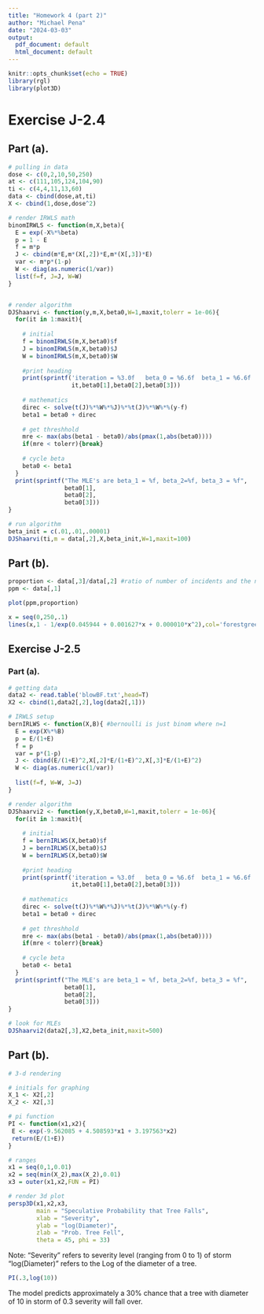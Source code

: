 ```yaml
---
title: "Homework 4 (part 2)"
author: "Michael Pena"
date: "2024-03-03"
output:
  pdf_document: default
  html_document: default
---
```


```r
knitr::opts_chunk$set(echo = TRUE)
library(rgl)
library(plot3D)
```

# Exercise J-2.4

## Part (a).

```r
# pulling in data
dose <- c(0,2,10,50,250)
at <- c(111,105,124,104,90)
ti <- c(4,4,11,13,60)
data <- cbind(dose,at,ti)
X <- cbind(1,dose,dose^2)

# render IRWLS math
binomIRWLS <- function(m,X,beta){
  E = exp(-X%*%beta)
  p = 1 - E
  f = m*p
  J <- cbind(m*E,m*(X[,2])*E,m*(X[,3])*E)
  var <- m*p*(1-p)
  W <- diag(as.numeric(1/var))
  list(f=f, J=J, W=W)
}


# render algorithm
DJShaarvi <- function(y,m,X,beta0,W=1,maxit,tolerr = 1e-06){
  for(it in 1:maxit){
    
    # initial
    f = binomIRWLS(m,X,beta0)$f
    J = binomIRWLS(m,X,beta0)$J
    W = binomIRWLS(m,X,beta0)$W
    
    #print heading
    print(sprintf('iteration = %3.0f   beta_0 = %6.6f  beta_1 = %6.6f  beta_2 = %6.6f',
                  it,beta0[1],beta0[2],beta0[3]))
    
    # mathematics
    direc <- solve(t(J)%*%W%*%J)%*%t(J)%*%W%*%(y-f)	
    beta1 = beta0 + direc
    
    # get threshhold
    mre <- max(abs(beta1 - beta0)/abs(pmax(1,abs(beta0))))
    if(mre < tolerr){break}
    
    # cycle beta
    beta0 <- beta1
  }
  print(sprintf("The MLE's are beta_1 = %f, beta_2=%f, beta_3 = %f",
                beta0[1],
                beta0[2],
                beta0[3]))
}
```


```r
# run algorithm
beta_init = c(.01,.01,.00001)
DJShaarvi(ti,m = data[,2],X,beta_init,W=1,maxit=100)
```

## Part (b).

```r
proportion <- data[,3]/data[,2] #ratio of number of incidents and the number tested.
ppm <- data[,1]

plot(ppm,proportion)

x = seq(0,250,.1)
lines(x,1 - 1/exp(0.045944 + 0.001627*x + 0.000010*x^2),col='forestgreen')
```

## Exercise J-2.5

### Part (a).

```r
# getting data
data2 <- read.table('blowBF.txt',head=T)
X2 <- cbind(1,data2[,2],log(data2[,1]))

# IRWLS setup
bernIRLWS <- function(X,B){ #bernoulli is just binom where n=1
  E = exp(X%*%B)
  p = E/(1+E)
  f = p
  var = p*(1-p)
  J <- cbind(E/(1+E)^2,X[,2]*E/(1+E)^2,X[,3]*E/(1+E)^2)
  W <- diag(as.numeric(1/var))
  
  list(f=f, W=W, J=J)
}

# render algorithm
DJShaarvi2 <- function(y,X,beta0,W=1,maxit,tolerr = 1e-06){
  for(it in 1:maxit){
    
    # initial
    f = bernIRLWS(X,beta0)$f
    J = bernIRLWS(X,beta0)$J
    W = bernIRLWS(X,beta0)$W
    
    #print heading
    print(sprintf('iteration = %3.0f   beta_0 = %6.6f  beta_1 = %6.6f  beta_2 = %6.6f',
                  it,beta0[1],beta0[2],beta0[3]))
    
    # mathematics
    direc <- solve(t(J)%*%W%*%J)%*%t(J)%*%W%*%(y-f)	
    beta1 = beta0 + direc
    
    # get threshhold
    mre <- max(abs(beta1 - beta0)/abs(pmax(1,abs(beta0))))
    if(mre < tolerr){break}
    
    # cycle beta
    beta0 <- beta1
  }
  print(sprintf("The MLE's are beta_1 = %f, beta_2=%f, beta_3 = %f",
                beta0[1],
                beta0[2],
                beta0[3]))
}

```

```r
# look for MLEs
DJShaarvi2(data2[,3],X2,beta_init,maxit=500)
```

## Part (b).

```r
# 3-d rendering 

# initials for graphing
X_1 <- X2[,2]
X_2 <- X2[,3]

# pi function
PI <- function(x1,x2){
 E <- exp(-9.562085 + 4.508593*x1 + 3.197563*x2)
 return(E/(1+E))
}

# ranges
x1 = seq(0,1,0.01)
x2 = seq(min(X_2),max(X_2),0.01)
x3 = outer(x1,x2,FUN = PI)

# render 3d plot
persp3D(x1,x2,x3,
        main = "Speculative Probability that Tree Falls",
        xlab = "Severity",
        ylab = "log(Diameter)",
        zlab = "Prob. Tree Fell",
        theta = 45, phi = 33)
```
Note: "Severity" refers to severity level (ranging from 0 to 1) of storm "log(Diameter)" refers to the Log of the diameter of a tree.

```r
PI(.3,log(10))
```
The model predicts approximately a 30% chance that a tree with diameter of 10 in storm of 0.3 severity will fall over.
